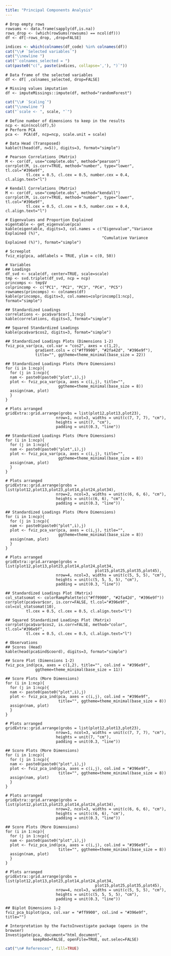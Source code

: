 ```yaml
---
title: "Principal Components Analysis"
---
```


\normalsize

```whites
# Drop empty rows
rowsums <- data.frame(sapply(df,is.na))
rows_drop <- (which(rowSums(rowsums) == ncol(df)))
df <- df[-rows_drop, ,drop=FALSE]
```

```r
indices <- which(colnames(df_code) %in% colnames(df))
cat("\\# `Selected variables`")
cat("\\newline ")
cat("`colnames_selected = ")
cat(paste0("c(", paste(indices, collapse=','), ")`"))
```

```whites
# Data frame of the selected variables
df <- df[ ,colnames_selected, drop=FALSE]
```

```whites
# Missing values imputation 
df <- imputeMissings::impute(df, method="randomForest")
```   

```r
cat("\\# `Scaling`")
cat("\\newline ")
cat("`scale <- ", scale, "`")
```

```whites
# Define number of dimensions to keep in the results
ncp <- min(ncol(df),5)
# Perform PCA 
pca <-  PCA(df, ncp=ncp, scale.unit = scale)
```

```whites
# Data Head (Transposed)
kable(t(head(df, n=5)), digits=3, format="simple") 
```

```whites
# Pearson Correlations (Matrix)
M <- cor(df, use="complete.obs", method="pearson")
corrplot(M, is.corr=TRUE, method="number", type="lower", tl.col="#396e9f", 
         tl.cex = 0.5, cl.cex = 0.5, number.cex = 0.4, cl.align.text="l")
```

```whites
# Kendall Correlations (Matrix)
M <- cor(df, use="complete.obs", method="kendall")
corrplot(M, is.corr=TRUE, method="number", type="lower", tl.col="#396e9f", 
         tl.cex = 0.5, cl.cex = 0.5, number.cex = 0.4, cl.align.text="l")
```

```whites
# Eigenvalues and Proportion Explained
eigentable <- get_eigenvalue(pca)
kable(eigentable, digits=3, col.names = c("Eigenvalue","Variance Explained (%)", 
                                          "Cumulative Variance Explained (%)"), format="simple")
```

```whites
# Screeplot
fviz_eig(pca, addlabels = TRUE, ylim = c(0, 50))
```

```whites
# Variables
## Loadings
df_svd <- scale(df, center=TRUE, scale=scale)
tmp <- svd.triplet(df_svd, ncp = ncp)
princomps <- tmp$V
colprincomp <- c("PC1", "PC2", "PC3", "PC4", "PC5")
rownames(princomps) <- colnames(df)
kable(princomps, digits=3, col.names=colprincomp[1:ncp], format="simple")
```

```whites
## Standardized Loadings
correlations <- pca$var$cor[,1:ncp]
kable(correlations, digits=3, format="simple")
```

```whites
## Squared Standardized Loadings
kable(pca$var$cos2, digits=3, format="simple")
```

```whites
## Standardized Loadings Plots (Dimensions 1-2)
fviz_pca_var(pca, col.var = "cos2", axes = c(1,2), 
             gradient.cols = c("#ff9900", "#2fa42d", "#396e9f"), 
             title="", ggtheme=theme_minimal(base_size = 22))
```

```whites
## Standardized Loadings Plots (More Dimensions)
for (i in 1:ncp){
  for (j in 1:ncp){
  nam <- paste0(paste0("plot",i),j)
  plot <- fviz_pca_var(pca, axes = c(i,j), title="", 
                       ggtheme=theme_minimal(base_size = 8))
  assign(nam, plot)
  }
}

# Plots arranged
gridExtra::grid.arrange(grobs = list(plot12,plot13,plot23), 
                      nrow=1, ncol=3, widths = unit(c(7, 7, 7), "cm"), 
                      heights = unit(7, "cm"),
                      padding = unit(0.3, "line")) 
```

```whites
## Standardized Loadings Plots (More Dimensions)
for (i in 1:ncp){
  for (j in 1:ncp){
  nam <- paste0(paste0("plot",i),j)
  plot <- fviz_pca_var(pca, axes = c(i,j), title="", 
                       ggtheme=theme_minimal(base_size = 8))
  assign(nam, plot)
  }
}

# Plots arranged
gridExtra::grid.arrange(grobs = list(plot12,plot13,plot23,plot14,plot24,plot34), 
                      nrow=2, ncol=3, widths = unit(c(6, 6, 6), "cm"), 
                      heights = unit(c(6, 6), "cm"),
                      padding = unit(0.3, "line")) 
```

```whites
## Standardized Loadings Plots (More Dimensions)
for (i in 1:ncp){
  for (j in 1:ncp){
  nam <- paste0(paste0("plot",i),j)
  plot <- fviz_pca_var(pca, axes = c(i,j), title="", 
                       ggtheme=theme_minimal(base_size = 8))
  assign(nam, plot)
  }
}

# Plots arranged
gridExtra::grid.arrange(grobs = list(plot12,plot13,plot23,plot14,plot24,plot34,
                                       plot15,plot25,plot35,plot45), 
                      nrow=4, ncol=3, widths = unit(c(5, 5, 5), "cm"), 
                      heights = unit(c(5, 5, 5, 5), "cm"),
                      padding = unit(0.3, "line")) 
```


```whites
## Standardized Loadings Plot (Matrix)
col_statsomat <- colorRampPalette(c("#ff9900", "#2fa42d", "#396e9f"))
corrplot(pca$var$cor, is.corr=FALSE, tl.col="#396e9f", col=col_statsomat(10), 
         tl.cex = 0.5, cl.cex = 0.5, cl.align.text="l")
```

```whites
## Squared Standardized Loadings Plot (Matrix)
corrplot(pca$var$cos2, is.corr=FALSE, method="color", tl.col="#396e9f", 
         tl.cex = 0.5, cl.cex = 0.5, cl.align.text="l")
```

```whites
# Observations
## Scores (Head)
kable(head(pca$ind$coord), digits=3, format="simple")
```

```whites
## Score Plot (Dimensions 1-2)
fviz_pca_ind(pca, axes = c(1,2), title="", col.ind = "#396e9f", 
             ggtheme=theme_minimal(base_size = 11))
```


```whites
## Score Plots (More Dimensions)
for (i in 1:ncp){
  for (j in 1:ncp){
  nam <- paste0(paste0("plot",i),j)
  plot <- fviz_pca_ind(pca, axes = c(i,j), col.ind = "#396e9f", 
                       title="", ggtheme=theme_minimal(base_size = 8))
  assign(nam, plot)
  }
}

# Plots arranged
gridExtra::grid.arrange(grobs = list(plot12,plot13,plot23), 
                      nrow=1, ncol=3, widths = unit(c(7, 7, 7), "cm"), 
                      heights = unit(7, "cm"),
                      padding = unit(0.3, "line")) 
```

```whites
## Score Plots (More Dimensions)
for (i in 1:ncp){
  for (j in 1:ncp){
  nam <- paste0(paste0("plot",i),j)
  plot <- fviz_pca_ind(pca, axes = c(i,j), col.ind = "#396e9f", 
                       title="", ggtheme=theme_minimal(base_size = 8))
  assign(nam, plot)
  }
}

# Plots arranged
gridExtra::grid.arrange(grobs = list(plot12,plot13,plot23,plot14,plot24,plot34), 
                      nrow=2, ncol=3, widths = unit(c(6, 6, 6), "cm"), 
                      heights = unit(c(6, 6), "cm"),
                      padding = unit(0.3, "line")) 
```

```whites
## Score Plots (More Dimensions)
for (i in 1:ncp){
  for (j in 1:ncp){
  nam <- paste0(paste0("plot",i),j)
  plot <- fviz_pca_ind(pca, axes = c(i,j), col.ind = "#396e9f", 
                       title="", ggtheme=theme_minimal(base_size = 8))
  assign(nam, plot)
  }
}

# Plots arranged
gridExtra::grid.arrange(grobs = list(plot12,plot13,plot23,plot14,plot24,plot34,
                                       plot15,plot25,plot35,plot45), 
                      nrow=4, ncol=3, widths = unit(c(5, 5, 5), "cm"), 
                      heights = unit(c(5, 5, 5, 5), "cm"),
                      padding = unit(0.3, "line")) 
```

```whites
## Biplot Dimensions 1-2
fviz_pca_biplot(pca, col.var = "#ff9900", col.ind = "#396e9f", title="")
```

```whites
# Interpretation by the FactoInvestigate package (opens in the browser)
Investigate(pca, document="html_document", 
            keepRmd=FALSE, openFile=TRUE, out.selec=FALSE)
```

  
```r
cat("\n# References", fill=TRUE)
```
 

